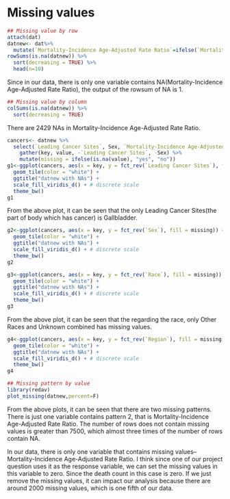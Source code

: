 # Missing values
```r
## Missing value by row
attach(dat)
datnew<- dat%>%
  mutate(`Mortality-Incidence Age-Adjusted Rate Ratio`=ifelse(`Mortality-Incidence Age-Adjusted Rate Ratio`=="Not Applicable",NA,`Mortality-Incidence Age-Adjusted Rate Ratio`)) 
rowSums(is.na(datnew)) %>%
  sort(decreasing = TRUE) %>%
  head(n=10)

```

Since in our data, there is only one variable contains NA(Mortality-Incidence Age-Adjusted Rate Ratio), the output of the rowsum of NA is 1.

```r
## Missing value by column
colSums(is.na(datnew)) %>%
  sort(decreasing = TRUE)
```

There are 2429 NAs in Mortality-Incidence Age-Adjusted Rate Ratio.


```r
cancers<- datnew %>%
  select(`Leading Cancer Sites`, Sex, `Mortality-Incidence Age-Adjusted Rate Ratio`) %>%
    gather(key, value, -`Leading Cancer Sites`, -Sex) %>% 
    mutate(missing = ifelse(is.na(value), "yes", "no"))
g1<-ggplot(cancers, aes(x = key, y = fct_rev(`Leading Cancer Sites`), fill = missing)) +
  geom_tile(color = "white") + 
  ggtitle("datnew with NAs") +
  scale_fill_viridis_d() + # discrete scale
  theme_bw()
g1
```
From the above plot, it can be seen that the only Leading Cancer Sites(the part of body which has cancer) is Gallbladder.

```r
g2<-ggplot(cancers, aes(x = key, y = fct_rev(`Sex`), fill = missing)) +
  geom_tile(color = "white") + 
  ggtitle("datnew with NAs") +
  scale_fill_viridis_d() + # discrete scale
  theme_bw()
g2
```

```r
g3<-ggplot(cancers, aes(x = key, y = fct_rev(`Race`), fill = missing)) +
  geom_tile(color = "white") + 
  ggtitle("datnew with NAs") +
  scale_fill_viridis_d() + # discrete scale
  theme_bw()
g3

```

From the above plot, it can be seen that the regarding the race, only Other Races and Unknown combined has missing values.
```r
g4<-ggplot(cancers, aes(x = key, y = fct_rev(`Region`), fill = missing)) +
  geom_tile(color = "white") + 
  ggtitle("datnew with NAs") +
  scale_fill_viridis_d() + # discrete scale
  theme_bw()
g4
```

```r
## Missing pattern by value
library(redav)
plot_missing(datnew,percent=F)
```

From the above plots, it can be seen that there are two missing patterns. There is just one variable contains pattern 2, that is Mortality-Incidence Age-Adjusted Rate Ratio. The number of rows does not contain missing values is greater than 7500, which almost three times of the number of rows contain NA.

In our data, there is only one variable that contains missing values–Mortality-Incidence Age-Adjusted Rate Ratio. I think since one of our project question uses it as the response variable, we can set the missing values in this variable to zero. Since the death count in this case is zero. If we just remove the missing values, it can impact our analysis because there are around 2000 missing values, which is one fifth of our data.

